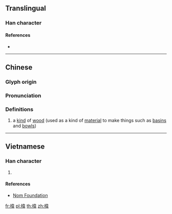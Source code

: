 {{character info/new}}
==Translingual==

===Han character===
{{Han char|rn=75|rad=木|as=09|sn=13|four=45956|canj=DDMQ|ids=⿰木韋}}

====References====
* {{Han ref|kx=0537.190|dkj=15071|dj=0925.040|hdz=21257.050|uh=6932|ud=26930|bh=DDF0|bd=56816}}

----

==Chinese==
{{zh-forms}}

===Glyph origin===
{{Han etym}}

===Pronunciation===
{{zh-pron
|m=wěi
|c=wai5
|mc=y
|oc=y
|ma=
|cat=n
}}

===Definitions===
{{zh-hanzi}}

# a [[kind]] of [[wood]] (used as a kind of [[material]] to make things such as [[basin]]s and [[bowl]]s)

----

==Vietnamese==

===Han character===
{{vi-readings|rs=木09|hanviet=vè}}

# {{defn|lang=vi|sort=木09}}

====References====
* [http://nomfoundation.org/common/nom_details.php?codepoint=6932 Nom Foundation]

[[fr:椲]]
[[pl:椲]]
[[th:椲]]
[[zh:椲]]